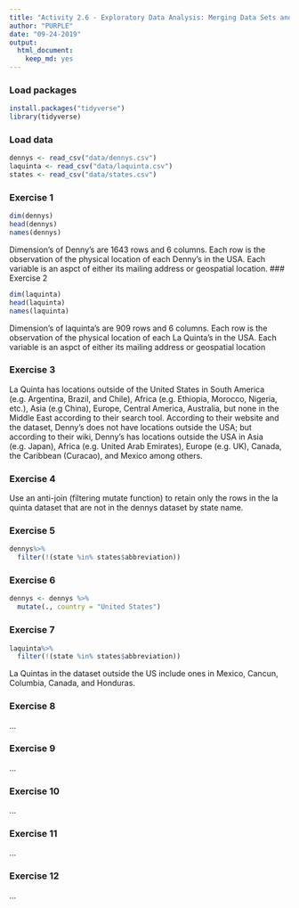```yaml
---
title: "Activity 2.6 - Exploratory Data Analysis: Merging Data Sets and Visualizing Spatial Data"
author: "PURPLE"
date: "09-24-2019"
output: 
  html_document: 
    keep_md: yes
---
```


### Load packages

```r
install.packages("tidyverse")
library(tidyverse)
```

### Load data

```r
dennys <- read_csv("data/dennys.csv")
laquinta <- read_csv("data/laquinta.csv")
states <- read_csv("data/states.csv")
```


### Exercise 1

```r
dim(dennys)
head(dennys)
names(dennys)
```
Dimension's of Denny's are 1643 rows and 6 columns. Each row is the observation of the physical location of each Denny's in the USA. Each variable is an aspct of either its mailing address or geospatial location.
### Exercise 2

```r
dim(laquinta)
head(laquinta)
names(laquinta)
```
Dimension's of laquinta's are 909 rows and 6 columns. Each row is the observation of the physical location of each La Quinta's in the USA. Each variable is an aspct of either its mailing address or geospatial location

### Exercise 3

La Quinta has locations outside of the United States in South America (e.g. Argentina, Brazil, and Chile), Africa (e.g. Ethiopia, Morocco, Nigeria, etc.), Asia (e.g China), Europe, Central America, Australia, but none in the Middle East according to their search tool.
According to their website and the dataset, Denny's does not have locations outside the USA; but according to their wiki, Denny's has locations outside the USA in Asia (e.g. Japan), Africa (e.g. United Arab Emirates), Europe (e.g. UK), Canada, the Caribbean (Curacao), and Mexico among others. 

### Exercise 4

Use an anti-join (filtering mutate function) to retain only the rows in the la quinta dataset that are not in the dennys dataset by state name.

### Exercise 5

```r
dennys%>%
  filter(!(state %in% states$abbreviation))
```


### Exercise 6

```r
dennys <- dennys %>%
  mutate(., country = "United States")
```



### Exercise 7

```r
laquinta%>%
  filter(!(state %in% states$abbreviation))
```
La Quintas in the dataset outside the US include ones in Mexico, Cancun, Columbia, Canada, and Honduras.

### Exercise 8

...


### Exercise 9

...


### Exercise 10

...


### Exercise 11

...


### Exercise 12

...
